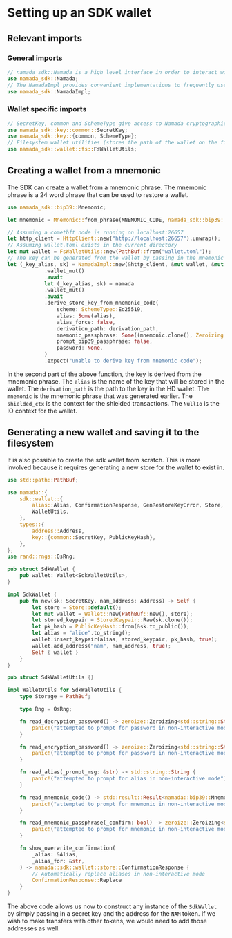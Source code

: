 # Setting up an SDK wallet

## Relevant imports

### General imports
```rust
// namada_sdk::Namada is a high level interface in order to interact with the Namada SDK
use namada_sdk::Namada;
// The NamadaImpl provides convenient implementations to frequently used Namada SDK interactons
use namada_sdk::NamadaImpl;
```

### Wallet specific imports

```rust
// SecretKey, common and SchemeType give access to Namada cryptographic keys and their relevant implementations. Namada supports ED25519 and SECP256K1 keys.
use namada_sdk::key::common::SecretKey;
use namada_sdk::key::{common, SchemeType};
// Filesystem wallet utilities (stores the path of the wallet on the filesystem)
use namada_sdk::wallet::fs::FsWalletUtils;
```

## Creating a wallet from a mnemonic

The SDK can create a wallet from a mnemonic phrase. The mnemonic phrase is a 24 word phrase that can be used to restore a wallet. 

```rust
use namada_sdk::bip39::Mnemonic;

let mnemonic = Mnemonic::from_phrase(MNEMONIC_CODE, namada_sdk::bip39::Language::English)
```

```rust
// Assuming a cometbft node is running on localhost:26657
let http_client = HttpClient::new("http://localhost:26657").unwrap();
// Assuming wallet.toml exists in the current directory
let mut wallet = FsWalletUtils::new(PathBuf::from("wallet.toml"));
// The key can be generated from the wallet by passing in the mnemonic phrase
let (_key_alias, sk) = NamadaImpl::new(&http_client, &mut wallet, &mut shielded_ctx, &NullIo)
            .wallet_mut()
            .await
            let (_key_alias, sk) = namada
            .wallet_mut()
            .await
            .derive_store_key_from_mnemonic_code(
                scheme: SchemeType::Ed25519,
                alias: Some(alias),
                alias_force: false,
                derivation_path: derivation_path,
                mnemonic_passphrase: Some((mnemonic.clone(), Zeroizing::new("".to_owned()))),
                prompt_bip39_passphrase: false,
                password: None,
            )
            .expect("unable to derive key from mnemonic code");
```

In the second part of the above function, the key is derived from the mnemonic phrase. The `alias` is the name of the key that will be stored in the wallet. The `derivation_path` is the path to the key in the HD wallet. The `mnemonic` is the mnemonic phrase that was generated earlier. The `shielded_ctx` is the context for the shielded transactions. The `NullIo` is the IO context for the wallet.

## Generating a new wallet and saving it to the filesystem

It is also possible to create the sdk wallet from scratch. This is more involved because it requires generating a new store for the wallet to exist in.

```rust
use std::path::PathBuf;

use namada::{
    sdk::wallet::{
        alias::Alias, ConfirmationResponse, GenRestoreKeyError, Store, StoredKeypair, Wallet,
        WalletUtils,
    },
    types::{
        address::Address,
        key::{common::SecretKey, PublicKeyHash},
    },
};
use rand::rngs::OsRng;

pub struct SdkWallet {
    pub wallet: Wallet<SdkWalletUtils>,
}

impl SdkWallet {
    pub fn new(sk: SecretKey, nam_address: Address) -> Self {
        let store = Store::default();
        let mut wallet = Wallet::new(PathBuf::new(), store);
        let stored_keypair = StoredKeypair::Raw(sk.clone());
        let pk_hash = PublicKeyHash::from(&sk.to_public());
        let alias = "alice".to_string();
        wallet.insert_keypair(alias, stored_keypair, pk_hash, true);
        wallet.add_address("nam", nam_address, true);
        Self { wallet }
    }
}

pub struct SdkWalletUtils {}

impl WalletUtils for SdkWalletUtils {
    type Storage = PathBuf;

    type Rng = OsRng;

    fn read_decryption_password() -> zeroize::Zeroizing<std::string::String> {
        panic!("attempted to prompt for password in non-interactive mode");
    }

    fn read_encryption_password() -> zeroize::Zeroizing<std::string::String> {
        panic!("attempted to prompt for password in non-interactive mode");
    }

    fn read_alias(_prompt_msg: &str) -> std::string::String {
        panic!("attempted to prompt for alias in non-interactive mode");
    }

    fn read_mnemonic_code() -> std::result::Result<namada::bip39::Mnemonic, GenRestoreKeyError> {
        panic!("attempted to prompt for mnemonic in non-interactive mode");
    }

    fn read_mnemonic_passphrase(_confirm: bool) -> zeroize::Zeroizing<std::string::String> {
        panic!("attempted to prompt for mnemonic in non-interactive mode");
    }

    fn show_overwrite_confirmation(
        _alias: &Alias,
        _alias_for: &str,
    ) -> namada::sdk::wallet::store::ConfirmationResponse {
        // Automatically replace aliases in non-interactive mode
        ConfirmationResponse::Replace
    }
}
```

The above code allows us now to construct any instance of the `SdkWallet` by simply passing in a secret key and the address for the `NAM` token. If we wish to make transfers with other tokens, we would need to add those addresses as well.